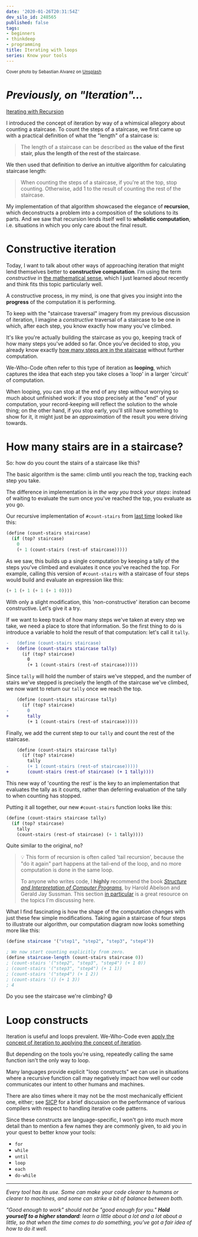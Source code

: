 ```yaml
---
date: '2020-01-26T20:31:54Z'
dev_silo_id: 248565
published: false
tags:
- beginners
- thinkdeep
- programming
title: Iterating with loops
series: Know your tools
---
```


<small>Cover photo by Sebastian Alvarez on [Unsplash](https://unsplash.com/photos/1-XS37EZ_Kg)</small>

# _Previously, on "Iteration"..._

[Iterating with Recursion](https://dev.to/daniel13rady/iterating-with-recursion-3i5e)

I introduced the concept of iteration by way of a whimsical allegory about counting a staircase. To count the steps of a staircase, we first came up with a practical definition of what the "length" of a staircase is:

> The length of a staircase can be described as **the value of the first stair, plus the length of the rest of the staircase**.

We then used that definition to derive an intuitive algorithm for calculating staircase length:

> When counting the steps of a staircase, if you're at the top, stop counting.
> Otherwise, add 1 to the result of counting the rest of the staircase.

My implementation of that algorithm showcased the elegance of **recursion**, which deconstructs a problem into a composition of the solutions to its parts. And we saw that recursion lends itself well to **wholistic computation**, i.e. situations in which you only care about the final result.

# Constructive iteration

Today, I want to talk about other ways of approaching iteration that might lend themselves better to **constructive computation**. I'm using the term _constructive_ in [the mathematical sense](https://en.wikipedia.org/wiki/Constructive_proof), which I just learned about recently and think fits this topic particularly well.

A constructive process, in my mind, is one that gives you insight into the **progress** of the computation it is performing.

To keep with the "staircase traversal" imagery from my previous discussion of iteration, I imagine a _constructive_ traversal of a staircase to be one in which, after each step, you know exactly how many you've climbed.

It's like you're actually building the staircase as you go, keeping track of how many steps you've added so far. Once you've decided to stop, you already know exactly [how many steps are in the staircase](https://www.youtube.com/watch?v=5ZtbCOpx8Sk) without further computation.

We-Who-Code often refer to this type of iteration as **looping**, which captures the idea that each step you take closes a 'loop' in a larger 'circuit' of computation.

When looping, you can stop at the end of any step without worrying so much about unfinished work: if you stop precisely at the "end" of your computation, your record-keeping will reflect the solution to the whole thing; on the other hand, if you stop early, you'll still have something to show for it, it might just be an _approximation_ of the result you were driving towards.

# How many stairs are in a staircase?

So: how do you count the stairs of a staircase like this?

The basic algorithm is the same: climb until you reach the top, tracking each step you take.

The difference in implementation is in _the way you track your steps_: instead of waiting to evaluate the sum once you've reached the top, you evaluate as you go.

Our recursive implementation of `#count-stairs` from [last time](https://dev.to/daniel13rady/iterating-with-recursion-3i5e) looked like this:

```scheme
(define (count-stairs staircase)
  (if (top? staircase)
    0
    (+ 1 (count-stairs (rest-of staircase)))))
```

As we saw, this builds up a single computation by keeping a tally of the steps you've climbed and evaluates it once you've reached the top. For example, calling this version of `#count-stairs` with a staircase of four steps would build and evaluate an expression like this:

```scheme
(+ 1 (+ 1 (+ 1 (+ 1 0))))
```

With only a slight modification, this 'non-constructive' iteration can become constructive. Let's give it a try.

If we want to keep track of how many steps we've taken at every step we take, we need a place to store that information. So the first thing to do is introduce a variable to hold the result of that computation: let's call it `tally`.

```diff
-   (define (count-stairs staircase)
+   (define (count-stairs staircase tally)
      (if (top? staircase)
        0
        (+ 1 (count-stairs (rest-of staircase)))))
```

Since `tally` will hold the number of stairs we've stepped, and the number of stairs we've stepped is precisely the length of the staircase we've climbed, we now want to return our `tally` once we reach the top.

```diff
    (define (count-stairs staircase tally)
      (if (top? staircase)
-       0
+       tally
        (+ 1 (count-stairs (rest-of staircase)))))
```

Finally, we add the current step to our `tally` and count the rest of the staircase.

```diff
    (define (count-stairs staircase tally)
      (if (top? staircase)
        tally
-       (+ 1 (count-stairs (rest-of staircase)))))
+       (count-stairs (rest-of staircase) (+ 1 tally))))
```

This new way of 'counting the rest' is the key to an implementation that evaluates the tally as it counts, rather than deferring evaluation of the tally to when counting has stopped.

Putting it all together, our new `#count-stairs` function looks like this:

```scheme
(define (count-stairs staircase tally)
  (if (top? staircase)
    tally
    (count-stairs (rest-of staircase) (+ 1 tally))))
```

Quite similar to the original, no?

> :bulb: This form of recursion is often called 'tail recursion', because the "do it again" part happens at the tail-end of the loop, and no more computation is done in the same loop.
>
> To anyone who writes code, I **highly** recommend the book [_Structure and Interpretation of Computer Programs_](https://www.goodreads.com/book/show/43713.Structure_and_Interpretation_of_Computer_Programs), by Harold Abelson and Gerald Jay Sussman. This section [in particular](https://xuanji.appspot.com/isicp/1-2-procedures.html) is a great resource on the topics I'm discussing here.

What I find fascinating is how the shape of the computation changes with just these few simple modifications. Taking again a staircase of four steps to illustrate our algorithm, our computation diagram now looks something more like this:

```scheme
(define staircase '("step1", "step2", "step3", "step4"))

; We now start counting explicitly from zero.
(define staircase-length (count-stairs staircase 0))
; (count-stairs '("step2", "step3", "step4") (+ 1 0))
; (count-stairs '("step3", "step4") (+ 1 1))
; (count-stairs '("step4") (+ 1 2))
; (count-stairs '() (+ 1 3))
; 4
```

Do you see the staircase we're climbing? :smile:

# Loop constructs

Iteration is useful and loops prevalent. We-Who-Code even [apply the concept of iteration to applying the concept of iteration](https://www.ntaskmanager.com/blog/what-is-agile-iterative-approach/).

But depending on the tools you're using, repeatedly calling the same function isn't the only way to loop.

Many languages provide explicit "loop constructs" we can use in situations where a recursive function call may negatively impact how well our code communicates our intent to other humans and machines.

There are also times where it may not be the most mechanically efficient one, either; see [SICP](https://xuanji.appspot.com/isicp/1-2-procedures.html#%_sec_1.2.1) for a brief discussion on the performance of various compilers with respect to handling iterative code patterns.

Since these constructs are language-specific, I won't go into much more detail than to mention a few names they are commonly given, to aid you in your quest to better know your tools:

- `for`
- `while`
- `until`
- `loop`
- `each`
- `do-while`

---

_Every tool has its use. Some can make your code clearer to humans or clearer to machines, and some can strike a bit of balance between both._

_"Good enough to work" should not be "good enough for you." **Hold yourself to a higher standard**: learn a little about a lot and a lot about a little, so that when the time comes to do something, you've got a fair idea of how to do it well._
